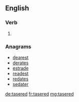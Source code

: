 ==English==

===Verb===
{{head|en|verb form}}

# {{en-past of|taser}}

===Anagrams===
* [[dearest#English|dearest]]
* [[derates#English|derates]]
* [[estrade#English|estrade]]
* [[readest#English|readest]]
* [[redates#English|redates]]
* [[sedater#English|sedater]]

[[de:tasered]]
[[fr:tasered]]
[[mg:tasered]]